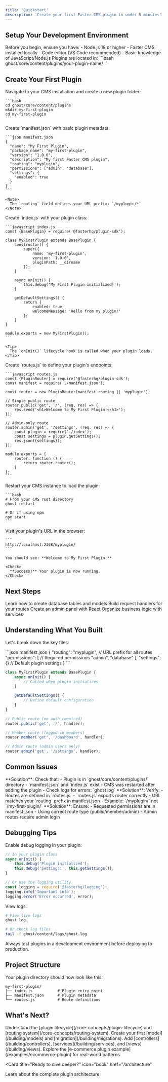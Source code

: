 ```yaml
---
title: 'Quickstart'
description: 'Create your first Faster CMS plugin in under 5 minutes'
---
```


## Setup Your Development Environment

<AccordionGroup>
  <Accordion title="Prerequisites" icon="list-check">
    Before you begin, ensure you have:
    - Node.js 18 or higher
    - Faster CMS installed locally
    - Code editor (VS Code recommended)
    - Basic knowledge of JavaScript/Node.js
  </Accordion>

  <Accordion title="Directory Structure" icon="folder-tree">
    Plugins are located in:
    ```bash
    ghost/core/content/plugins/your-plugin-name/
    ```
  </Accordion>
</AccordionGroup>

## Create Your First Plugin

<Steps>
  <Step title="Create Plugin Directory">
    Navigate to your CMS installation and create a new plugin folder:

    ```bash
    cd ghost/core/content/plugins
    mkdir my-first-plugin
    cd my-first-plugin
    ```
  </Step>

  <Step title="Create Manifest File">
    Create `manifest.json` with basic plugin metadata:

    ```json manifest.json
    {
      "name": "My First Plugin",
      "package_name": "my-first-plugin",
      "version": "1.0.0",
      "description": "My first Faster CMS plugin",
      "routing": "myplugin",
      "permissions": ["admin", "database"],
      "settings": {
        "enabled": true
      }
    }
    ```

    <Note>
      The `routing` field defines your URL prefix: `/myplugin/*`
    </Note>
  </Step>

  <Step title="Create Plugin Entry Point">
    Create `index.js` with your plugin class:

    ```javascript index.js
    const {BasePlugin} = require('@fasterhq/plugin-sdk');

    class MyFirstPlugin extends BasePlugin {
        constructor() {
            super({
                name: 'my-first-plugin',
                version: '1.0.0',
                pluginPath: __dirname
            });
        }

        async onInit() {
            this.debug('My First Plugin initialized!');
        }

        getDefaultSettings() {
            return {
                enabled: true,
                welcomeMessage: 'Hello from my plugin!'
            };
        }
    }

    module.exports = new MyFirstPlugin();
    ```

    <Tip>
      The `onInit()` lifecycle hook is called when your plugin loads.
    </Tip>
  </Step>

  <Step title="Create Routes">
    Create `routes.js` to define your plugin's endpoints:

    ```javascript routes.js
    const {PluginRouter} = require('@fasterhq/plugin-sdk');
    const manifest = require('./manifest.json');

    const router = new PluginRouter(manifest.routing || 'myplugin');

    // Simple public route
    router.public('get', '/', (req, res) => {
        res.send('<h1>Welcome to My First Plugin!</h1>');
    });

    // Admin-only route
    router.admin('get', '/settings', (req, res) => {
        const plugin = require('./index');
        const settings = plugin.getSettings();
        res.json({settings});
    });

    module.exports = {
        router: function () {
            return router.router();
        }
    };
    ```
  </Step>

  <Step title="Restart CMS">
    Restart your CMS instance to load the plugin:

    ```bash
    # From your CMS root directory
    ghost restart

    # Or if using npm
    npm start
    ```
  </Step>

  <Step title="Test Your Plugin">
    Visit your plugin's URL in the browser:

    ```
    http://localhost:2368/myplugin/
    ```

    You should see: **Welcome to My First Plugin!**

    <Check>
      **Success!** Your plugin is now running.
    </Check>
  </Step>
</Steps>

## Next Steps

<CardGroup cols={2}>
  <Card
    title="Add Database Models"
    icon="database"
    href="/building/models"
  >
    Learn how to create database tables and models
  </Card>
  <Card
    title="Create Controllers"
    icon="code"
    href="/building/controllers"
  >
    Build request handlers for your routes
  </Card>
  <Card
    title="Build Admin Interface"
    icon="desktop"
    href="/building/admin-panel"
  >
    Create an admin panel with React
  </Card>
  <Card
    title="Add Services"
    icon="gears"
    href="/building/services"
  >
    Organize business logic with services
  </Card>
</CardGroup>

## Understanding What You Built

Let's break down the key files:

<CodeGroup>
```json manifest.json
{
  "routing": "myplugin",  // URL prefix for all routes
  "permissions": [        // Required permissions
    "admin",
    "database"
  ],
  "settings": {}          // Default plugin settings
}
```

```javascript index.js
class MyFirstPlugin extends BasePlugin {
    async onInit() {
        // Called when plugin initializes
    }

    getDefaultSettings() {
        // Define default configuration
    }
}
```

```javascript routes.js
// Public route (no auth required)
router.public('get', '/', handler);

// Member route (logged-in members)
router.member('get', '/dashboard', handler);

// Admin route (admin users only)
router.admin('get', '/settings', handler);
```
</CodeGroup>

## Common Issues

<AccordionGroup>
  <Accordion title="Plugin not loading" icon="triangle-exclamation">
    **Solution**: Check that:
    - Plugin is in `ghost/core/content/plugins/` directory
    - `manifest.json` and `index.js` exist
    - CMS was restarted after adding the plugin
    - Check logs for errors: `ghost log`
  </Accordion>

  <Accordion title="Routes return 404" icon="triangle-exclamation">
    **Solution**: Verify:
    - Routes are defined in `routes.js`
    - `routes.js` exports router correctly
    - URL matches your `routing` prefix in manifest.json
    - Example: `/myplugin/` not `/my-first-plugin/`
  </Accordion>

  <Accordion title="Permission errors" icon="triangle-exclamation">
    **Solution**: Ensure:
    - Requested permissions are in manifest.json
    - Using correct route type (public/member/admin)
    - Admin routes require admin login
  </Accordion>
</AccordionGroup>

## Debugging Tips

Enable debug logging in your plugin:

```javascript
// In your plugin class
async onInit() {
    this.debug('Plugin initialized');
    this.debug('Settings:', this.getSettings());
}

// Or use the logging utility
const logging = require('@fasterhq/logging');
logging.info('Important info');
logging.error('Error occurred', error);
```

View logs:

```bash
# View live logs
ghost log

# Or check log files
tail -f ghost/content/logs/ghost.log
```

<Warning>
  Always test plugins in a development environment before deploying to production.
</Warning>

## Project Structure

Your plugin directory should now look like this:

```
my-first-plugin/
├── index.js           # Plugin entry point
├── manifest.json      # Plugin metadata
└── routes.js          # Route definitions
```

## What's Next?

<Steps>
  <Step title="Learn Core Concepts">
    Understand the [plugin lifecycle](/core-concepts/plugin-lifecycle) and [routing system](/core-concepts/routing-system).
  </Step>

  <Step title="Add a Database">
    Create your first [model](/building/models) and [migration](/building/migrations).
  </Step>

  <Step title="Build Features">
    Add [controllers](/building/controllers), [services](/building/services), and [views](/building/views).
  </Step>

  <Step title="Study Examples">
    Explore the [e-commerce plugin example](/examples/ecommerce-plugin) for real-world patterns.
  </Step>
</Steps>

<Card
  title="Ready to dive deeper?"
  icon="book"
  href="/architecture"
>
  Learn about the complete plugin architecture
</Card>
